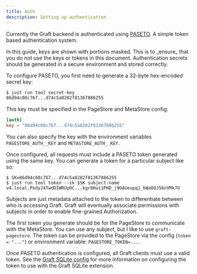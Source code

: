 ```yaml
---
title: Auth
description: Setting up authentication
---
```



Currently the Graft backend is authenticated using [PASETO]. A simple token based authentication system.

[PASETO]: https://paseto.io/

<Aside type="caution">
  In this guide, keys are shown with portions masked. This is to _ensure_ that
  you do not use the keys or tokens in this document. Authentication secrets
  should be generated in a secure environment and stored correctly.
</Aside>

To configure PASETO, you first need to generate a 32-byte hex-encoded secret key:

```bash
$ just run tool secret-key
86d94c08c767...d74c5a8282f81367886255
```

This key must be specified in the PageStore and MetaStore config:

```toml
[auth]
key = "86d94c08c767...d74c5a8282f81367886255"
```

You can also specify the key with the environment variables `PAGESTORE_AUTH__KEY` and `METASTORE_AUTH__KEY`.

Once configured, all requests must include a PASETO token generated using the same key. You can generate a token for a particular subject like so:

```console
$ SK=86d94c08c767...d74c5a8282f81367886255
$ just run tool token --sk $SK subject-name
v4.local.PxdyJ4TwdDIWRUp0C...kgr8Ha11PHD_j9OAUeupqJ_bWa0UJ56nVMk7U
```

Subjects are just metadata attached to the token to differentiate between who is accessing Graft. Graft will eventually associate permissions with subjects in order to enable fine-grained Authorization.

The first token you generate should be for the PageStore to communicate with the MetaStore. You can use any subject, but I like to use `graft-pagestore`. The token can be provided to the PageStore via the config (`token = "..."`) or environment variable: `PAGESTORE_TOKEN=...`.

Once PASETO authentication is configured, all Graft clients must use a valid token. See the [Graft SQLite config](/sqlite/config) for more information on configuring the token to use with the Graft SQLite extension.
